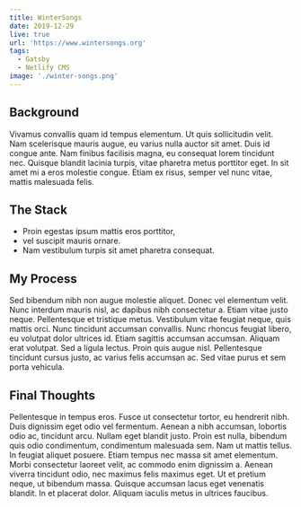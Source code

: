 ```yaml
---
title: WinterSongs
date: 2019-12-29
live: true
url: 'https://www.wintersongs.org'
tags:
  - Gatsby
  - Netlify CMS
image: './winter-songs.png'
---
```


## Background

Vivamus convallis quam id tempus elementum. Ut quis sollicitudin velit. Nam scelerisque mauris augue, eu varius nulla auctor sit amet. Duis id congue ante. Nam finibus facilisis magna, eu consequat lorem tincidunt nec. Quisque blandit lacinia turpis, vitae pharetra metus porttitor eget. In sit amet mi a eros molestie congue. Etiam ex risus, semper vel nunc vitae, mattis malesuada felis.

## The Stack

- Proin egestas ipsum mattis eros porttitor,
- vel suscipit mauris ornare.
- Nam vestibulum turpis sit amet pharetra consequat.

## My Process

Sed bibendum nibh non augue molestie aliquet. Donec vel elementum velit. Nunc interdum mauris nisl, ac dapibus nibh consectetur a. Etiam vitae justo neque. Pellentesque et tristique metus. Vestibulum vitae feugiat neque, quis mattis orci. Nunc tincidunt accumsan convallis. Nunc rhoncus feugiat libero, eu volutpat dolor ultrices id. Etiam sagittis accumsan accumsan. Aliquam erat volutpat. Sed a ligula lectus. Proin quis augue nisl. Pellentesque tincidunt cursus justo, ac varius felis accumsan ac. Sed vitae purus et sem porta vehicula.

## Final Thoughts

Pellentesque in tempus eros. Fusce ut consectetur tortor, eu hendrerit nibh. Duis dignissim eget odio vel fermentum. Aenean a nibh accumsan, lobortis odio ac, tincidunt arcu. Nullam eget blandit justo. Proin est nulla, bibendum quis odio condimentum, condimentum malesuada sem. Nam ut mattis tellus. In feugiat aliquet posuere. Etiam tempus nec massa sit amet elementum. Morbi consectetur laoreet velit, ac commodo enim dignissim a. Aenean viverra tincidunt odio, nec maximus felis maximus eget. Ut et pretium neque, ut bibendum massa. Quisque accumsan lacus eget venenatis blandit. In et placerat dolor. Aliquam iaculis metus in ultrices faucibus.
